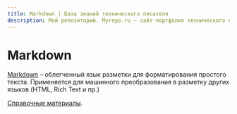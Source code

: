 ```yaml
---
title: Markdown | База знаний технического писателя
description: Мой репозиторий. Myrepo.ru – сайт-портфолио технического писателя
---
```


# Markdown

[Markdown](https://ru.wikipedia.org/wiki/Markdown) – облегченный язык разметки для форматирования простого текста. Применяется для машинного преобразования в разметку других языков (HTML, Rich Text и пр.)

[Справочные материалы](https://learn.microsoft.com/ru-ru/contribute/content/markdown-reference).